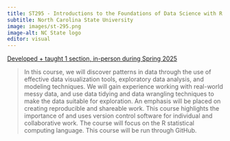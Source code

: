 ```yaml
---
title: ST295 - Introductions to the Foundations of Data Science with R
subtitle: North Carolina State University
image: images/st-295.png
image-alt: NC State logo
editor: visual
---
```


[Developed + taught 1 section, in-person during Spring 2025](https://st295.github.io/st295-sp25/)

> In this course, we will discover patterns in data through the use of effective data visualization tools, exploratory data analysis, and modeling techniques. We will gain experience working with real-world messy data, and use data tidying and data wrangling techniques to make the data suitable for exploration. An emphasis will be placed on creating reproducible and shareable work. This course highlights the importance of and uses version control software for individual and collaborative work. The course will focus on the R statistical computing language. This course will be run through GitHub.
